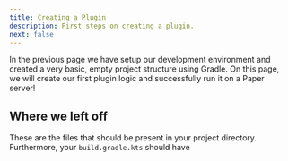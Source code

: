 ```yaml
---
title: Creating a Plugin
description: First steps on creating a plugin.
next: false
---
```


In the previous page we have setup our development environment and created a very basic, empty project structure using Gradle. On this page, we will create our first plugin logic
and successfully run it on a Paper server!

## Where we left off
These are the files that should be present in your project directory. Furthermore, your `build.gradle.kts` should have
